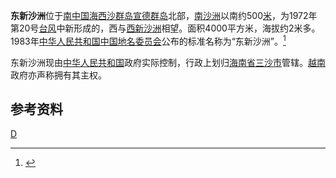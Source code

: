 {{Infobox Disputed Islands
| plural = yes
| name             =东新沙洲
| image name       = 
| image caption    = 
| image size       = 
| locator map      = {{Location map+|South China Sea|float=center|width=300|caption=东新沙洲的位置 
|places=
{{location map~ |South China Sea |marksize=6 |lat=16.922248|long=112.34657|label='''东新沙洲''' |position=bottom}}
}}
| map_custom       = yes
| native name      = 
| native name link = 
| other_names         = 
| location         = [[南中国海|南中国海]]
| coordinates      = {{Coord|16|55||N|112|21||E|display=inline,title}}
| archipelago      = [[西沙群岛|西沙群岛]]
| total islands    = 
| major islands    = 
| area             = 4000平方米
| length           =
| width            =
| coastline        =
| highest mount    = 
| elevation        = 2米
| country                          = PRC
| country admin divisions title   = 省
| country admin divisions         = [[海南省|海南省]]
| country admin divisions title 1   =地级市
| country admin divisions 1         = [[三沙市|三沙市]]
| country claim                 = PRC
| country claim divisions title = 
| country claim divisions       = 
| country 1 claim                 = 越南
| country 1 claim divisions title = 
| country 1 claim divisions       = 
| population       = 
| population as of = 
| density          = 
| ethnic groups    = 
| additional info  =
}}

'''东新沙洲'''位于[[南中国海|南中国海]][[西沙群岛|西沙群岛]][[宣德群岛|宣德群岛]]北部，[[南沙洲|南沙洲]]以南约500[[米_(单位)|米]]，为1972年第20号[[台风|台风]]中新形成的，西与[[西新沙洲|西新沙洲]]相望。面积4000平方米，海拔约2米多。1983年[[中华人民共和国|中华人民共和国]][[中国地名委员会|中国地名委员会]]公布的标准名称为“东新沙洲”。<ref>{{cite book zh |author=广东省地名委员会 |title=《南海诸岛地名资料汇编》 |format=M |edition=1 |location=广州 |publisher=广东省地图出版社 |date=1987 |pages=173 |id= ISBN 80522-023-9}}</ref>

东新沙洲现由[[中华人民共和国|中华人民共和国]]政府实际控制，行政上划归[[海南省|海南省]][[三沙市|三沙市]]管辖。[[越南|越南]]政府亦声称拥有其主权。

== 参考资料 ==
{{reflist}}

{{South China Sea Islands}}
[[Category:西沙群岛|D]]